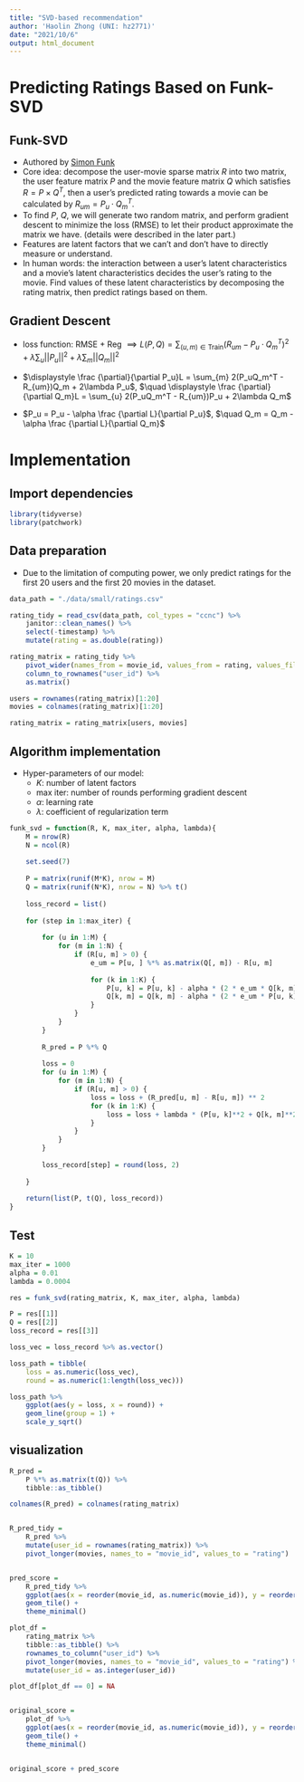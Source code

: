 ```yaml
---
title: "SVD-based recommendation"
author: 'Haolin Zhong (UNI: hz2771)'
date: "2021/10/6"
output: html_document
---
```


# Predicting Ratings Based on Funk-SVD

## Funk-SVD

- Authored by [Simon Funk](https://sifter.org/~simon/journal/20061211.html)
- Core idea: decompose the user-movie sparse matrix $R$ into two matrix, the user feature matrix $P$ and the movie feature matrix $Q$ which satisfies $R = P \times Q^T$, then a user's predicted rating towards a movie can be calculated by $\displaystyle R_{um} = P_u \cdot Q^T_m$. 
- To find $P$, $Q$, we will generate two random matrix, and perform gradient descent to minimize the loss (RMSE) to let their product approximate the matrix we have. (details were described in the later part.)
- Features are latent factors that we can't and don't have to directly measure or understand. 
- In human words: the interaction between a user's latent characteristics and a movie's latent characteristics decides the user's rating to the movie. Find values of these latent characteristics by decomposing the rating matrix, then predict ratings based on them.

## Gradient Descent

- loss function: RMSE + Reg $\displaystyle \implies L(P, Q) = \sum_{(u, m) \in \text{Train}} \left(R_{um} - P_u \cdot Q^T_m \right)^2  + \lambda \sum_u||P_u||^2 + \lambda \sum_m ||Q_m||^2$

- $\displaystyle \frac {\partial}{\partial P_u}L = \sum_{m} 2(P_uQ_m^T - R_{um})Q_m + 2\lambda P_u$, $\quad \displaystyle \frac {\partial}{\partial Q_m}L = \sum_{u} 2(P_uQ_m^T - R_{um})P_u + 2\lambda Q_m$

- $P_u = P_u - \alpha \frac {\partial L}{\partial P_u}$, $\quad Q_m = Q_m - \alpha \frac {\partial L}{\partial Q_m}$


# Implementation

## Import dependencies

```r
library(tidyverse)
library(patchwork)
```


## Data preparation

- Due to the limitation of computing power, we only predict ratings for the first 20 users and the first 20 movies in the dataset.

```r
data_path = "./data/small/ratings.csv"

rating_tidy = read_csv(data_path, col_types = "ccnc") %>% 
    janitor::clean_names() %>% 
    select(-timestamp) %>% 
    mutate(rating = as.double(rating))

rating_matrix = rating_tidy %>% 
    pivot_wider(names_from = movie_id, values_from = rating, values_fill = 0.0) %>% 
    column_to_rownames("user_id") %>% 
    as.matrix()

users = rownames(rating_matrix)[1:20]
movies = colnames(rating_matrix)[1:20]

rating_matrix = rating_matrix[users, movies]

```


## Algorithm implementation

- Hyper-parameters of our model:
  - $K$: number of latent factors
  - $\text{max iter}$: number of rounds performing gradient descent
  - $\alpha$: learning rate
  - $\lambda$: coefficient of regularization term


```r

funk_svd = function(R, K, max_iter, alpha, lambda){
    M = nrow(R)
    N = ncol(R)
    
    set.seed(7)
    
    P = matrix(runif(M*K), nrow = M)
    Q = matrix(runif(N*K), nrow = N) %>% t()
    
    loss_record = list()
    
    for (step in 1:max_iter) {
        
        for (u in 1:M) {
            for (m in 1:N) {
                if (R[u, m] > 0) {
                    e_um = P[u, ] %*% as.matrix(Q[, m]) - R[u, m]
                    
                    for (k in 1:K) {
                        P[u, k] = P[u, k] - alpha * (2 * e_um * Q[k, m] + 2 * lambda * P[u, k])
                        Q[k, m] = Q[k, m] - alpha * (2 * e_um * P[u, k] + 2 * lambda * Q[k, m])
                    }
                }
            }
        }
        
        R_pred = P %*% Q
        
        loss = 0
        for (u in 1:M) {
            for (m in 1:N) {
                if (R[u, m] > 0) {
                    loss = loss + (R_pred[u, m] - R[u, m]) ** 2
                    for (k in 1:K) {
                        loss = loss + lambda * (P[u, k]**2 + Q[k, m]**2)
                    }
                }
            }
        }
        
        loss_record[step] = round(loss, 2)
        
    }
    
    return(list(P, t(Q), loss_record))
}
```


## Test

```r

K = 10
max_iter = 1000
alpha = 0.01
lambda = 0.0004

res = funk_svd(rating_matrix, K, max_iter, alpha, lambda)

P = res[[1]]
Q = res[[2]]
loss_record = res[[3]]

loss_vec = loss_record %>% as.vector() 

loss_path = tibble(
    loss = as.numeric(loss_vec),
    round = as.numeric(1:length(loss_vec)))

loss_path %>% 
    ggplot(aes(y = loss, x = round)) +
    geom_line(group = 1) +
    scale_y_sqrt()
```



## visualization

```r

R_pred = 
    P %*% as.matrix(t(Q)) %>% 
    tibble::as_tibble()

colnames(R_pred) = colnames(rating_matrix)


R_pred_tidy = 
    R_pred %>% 
    mutate(user_id = rownames(rating_matrix)) %>%  
    pivot_longer(movies, names_to = "movie_id", values_to = "rating")


pred_score =
    R_pred_tidy %>% 
    ggplot(aes(x = reorder(movie_id, as.numeric(movie_id)), y = reorder(user_id, -as.numeric(user_id)), fill = rating)) +
    geom_tile() +
    theme_minimal()

plot_df = 
    rating_matrix %>%
    tibble::as_tibble() %>% 
    rownames_to_column("user_id") %>% 
    pivot_longer(movies, names_to = "movie_id", values_to = "rating") %>% 
    mutate(user_id = as.integer(user_id))

plot_df[plot_df == 0] = NA


original_score = 
    plot_df %>% 
    ggplot(aes(x = reorder(movie_id, as.numeric(movie_id)), y = reorder(user_id, -as.numeric(user_id)), fill = rating)) +
    geom_tile() +
    theme_minimal()


original_score + pred_score

```

